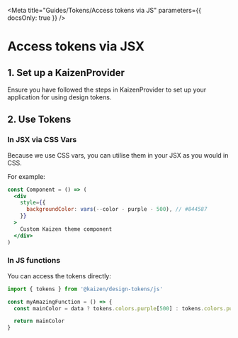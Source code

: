 
<Meta title="Guides/Tokens/Access tokens via JS" parameters={{ docsOnly: true }} />

# Access tokens via JSX

## 1. Set up a KaizenProvider

Ensure you have followed the steps in <LinkTo pageId="components-kaizen-provider-installation">KaizenProvider</LinkTo> to set up your application for using design tokens.

## 2. Use Tokens

### In JSX via CSS Vars

Because we use CSS vars, you can utilise them in your JSX as you would in CSS.

For example:

```jsx
const Component = () => (
  <div
    style={{
      backgroundColor: vars(--color - purple - 500), // #844587
    }}
  >
    Custom Kaizen theme component
  </div>
)
```

### In JS functions

You can access the tokens directly:

```jsx
import { tokens } from '@kaizen/design-tokens/js'

const myAmazingFunction = () => {
  const mainColor = data ? tokens.colors.purple[500] : tokens.colors.purple[300]

  return mainColor
}
```
